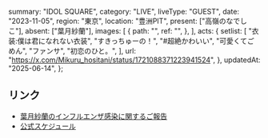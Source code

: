   summary: "IDOL SQUARE",
  category: "LIVE",
  liveType: "GUEST",
  date: "2023-11-05",
  region: "東京",
  location: "豊洲PIT",
  present: ["高嶺のなでしこ"],
  absent: ["葉月紗蘭"],
  images: [
    {
      path: "",
      ref: "",
    },
  ],
  acts: {
    setlist: [
      "衣装:僕は君になれない衣装",
      "すきっちゅーの！",
      "#超絶かわいい",
      "可愛くてごめん",
      "ファンサ",
      "初恋のひと。",
    ],
    url: "https://x.com/Mikuru_hositani/status/1721088371223941524",
  },
  updatedAt: "2025-06-14",
};

## リンク

- [葉月紗蘭のインフルエンザ感染に関するご報告](https://takanenonadeshiko.jp/?p=1473)
- [公式スケジュール](https://takanenonadeshiko.jp/?p=1455)
